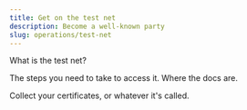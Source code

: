 ```yaml
---
title: Get on the test net
description: Become a well-known party
slug: operations/test-net
---
```


What is the test net?

The steps you need to take to access it. Where the docs are.

Collect your certificates, or whatever it's called.
